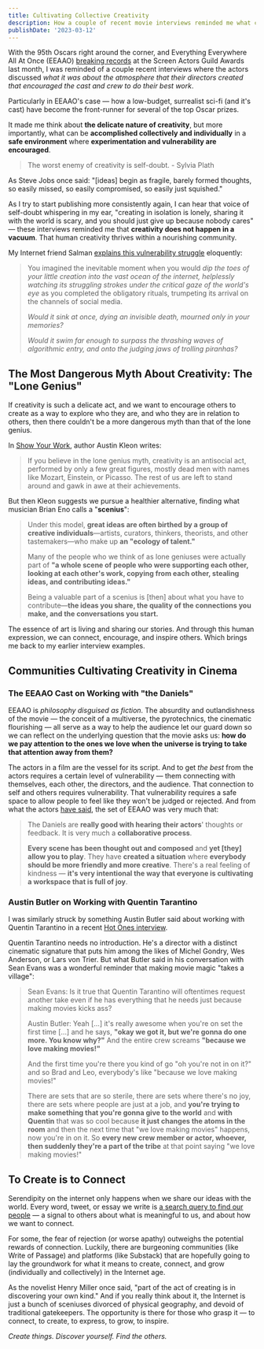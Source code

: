 ```yaml
---
title: Cultivating Collective Creativity
description: How a couple of recent movie interviews reminded me what can be accomplished collectively and individually in a safe environment where experimentation and vulnerability are encouraged.
publishDate: '2023-03-12'
---
```


<MainColumn image='/images/eeaao/eeaao-yeoh.jpg' height={504} width ={1200} />

With the 95th Oscars right around the corner, and Everything Everywhere All At Once (EEAAO) [breaking records](https://variety.com/2023/film/actors/everything-everywhere-breaks-record-most-wins-sag-awards-a24-1235536654/) at the Screen Actors Guild Awards last month, I was reminded of a couple recent interviews where the actors discussed *what it was about the atmosphere that their directors created that encouraged the cast and crew to do their best work*.

Particularly in EEAAO's case — how a low-budget, surrealist sci-fi (and it's cast) have become the front-runner for several of the top Oscar prizes.

It made me think about **the delicate nature of creativity**, but more importantly, what can be **accomplished collectively and individually** in a **safe environment** where **experimentation and vulnerability are encouraged**.

> The worst enemy of creativity is self-doubt. - Sylvia Plath

As Steve Jobs once said: "[ideas] begin as fragile, barely formed thoughts, so easily missed, so easily compromised, so easily just squished."

As I try to start publishing more consistently again, I can hear that voice of self-doubt whispering in my ear, "creating in isolation is lonely, sharing it with the world is scary, and you should just give up because nobody cares" — these interviews reminded me that **creativity does not happen in a vacuum**. That human creativity thrives within a nourishing community.

My Internet friend Salman [explains this vulnerability struggle](https://salman.io/blog/low-stakes-strong-takes/) eloquently:

> You imagined the inevitable moment when you would *dip the toes of your little creation into the vast ocean of the internet, helplessly watching its struggling strokes under the critical gaze of the world's eye* as you completed the obligatory rituals, trumpeting its arrival on the channels of social media.
>
> *Would it sink at once, dying an invisible death, mourned only in your memories?*
>
> *Would it swim far enough to surpass the thrashing waves of algorithmic entry, and onto the judging jaws of trolling piranhas?*

## The Most Dangerous Myth About Creativity: The "Lone Genius"

If creativity is such a delicate act, and we want to encourage others to create as a way to explore who they are, and who they are in relation to others, then there couldn't be a more dangerous myth than that of the lone genius.

In [Show Your Work](https://austinkleon.com/show-your-work/), author Austin Kleon writes:

> If you believe in the lone genius myth, creativity is an antisocial act, performed by only a few great figures, mostly dead men with names like Mozart, Einstein, or Picasso. The rest of us are left to stand around and gawk in awe at their achievements.

But then Kleon suggests we pursue a healthier alternative, finding what musician Brian Eno calls a "**scenius**":

> Under this model, **great ideas are often birthed by a group of creative individuals**—artists, curators, thinkers, theorists, and other tastemakers—who make up **an "ecology of talent."**
>
> Many of the people who we think of as lone geniuses were actually part of **"a whole scene of people who were supporting each other, looking at each other's work, copying from each other, stealing ideas, and contributing ideas."**
>
> Being a valuable part of a scenius is [then] about what you have to contribute—**the ideas you share, the quality of the connections you make, and the conversations you start.**

The essence of art is living and sharing our stories. And through this human expression, we can connect, encourage, and inspire others. Which brings me back to my earlier interview examples.

## Communities Cultivating Creativity in Cinema

### The EEAAO Cast on Working with "the Daniels"

EEAAO is *philosophy disguised as fiction*. The absurdity and outlandishness of the movie — the conceit of a multiverse, the pyrotechnics, the cinematic flourishing — all serve as a way to help the audience let our guard down so we can reflect on the underlying question that the movie asks us: ‌**how do we pay attention to the ones we love when the universe is trying to take that attention away from them?**

<MainColumn image='/images/eeaao/eeaao-cast-daniels.jpg' height={800} width ={1200} />

The actors in a film are the vessel for its script. And to get *the best* from the actors requires a certain level of vulnerability — them connecting with themselves, each other, the directors, and the audience. That connection to self and others requires vulnerability. That vulnerability requires a safe space to allow people to feel like they won't be judged or rejected. And from what the actors [have said](https://www.youtube.com/watch?t=81&v=A7DgDpURLRY&feature=youtu.be), the set of EEAAO was very much that:

> The Daniels are **really good with hearing their actors**' thoughts or feedback. It is very much a **collaborative process**.
>
> **Every scene has been thought out and composed** and **yet [they] allow you to play**. They have **created a situation** where **everybody should be more friendly and more creative**. There's a real feeling of kindness — **it's very intentional the way that everyone is cultivating a workspace that is full of joy**.

### Austin Butler on Working with Quentin Tarantino

I was similarly struck by something Austin Butler said about working with Quentin Tarantino in a recent [Hot Ones interview](https://www.youtube.com/watch?t=623&v=XgmTqdPd34Y&feature=youtu.be).

Quentin Tarantino needs no introduction. He's a director with a distinct cinematic signature that puts him among the likes of Michel Gondry, Wes Anderson, or Lars von Trier. But what Butler said in his conversation with Sean Evans was a wonderful reminder that making movie magic "takes a village":

> Sean Evans: Is it true that Quentin Tarantino will oftentimes request another take even if he has everything that he needs just because making movies kicks ass?
>
> Austin Butler: Yeah [...] it's really awesome when you're on set the first time [...] and he says, **"okay we got it, but we're gonna do one more. You know why?"** And the entire crew screams **"because we love making movies!"**
>
> And the first time you're there you kind of go "oh you're not in on it?" and so Brad and Leo, everybody's like "because we love making movies!"
>
> There are sets that are so sterile, there are sets where there's no joy, there are sets where people are just at a job, and **you're trying to make something that you're gonna give to the world** and **with Quentin** that was so cool because **it just changes the atoms in the room** and then the next time that "we love making movies" happens, now you're in on it. So **every new crew member or actor, whoever, then suddenly they're a part of the tribe** at that point saying "we love making movies!"

## To Create is to Connect

Serendipity on the internet only happens when we share our ideas with the world. Every word, tweet, or essay we write is [a search query to find our people](https://escapingflatland.substack.com/p/search-query) — a signal to others about what is meaningful to us, and about how we want to connect.

For some, the fear of rejection (or worse apathy) outweighs the potential rewards of connection. Luckily, there are burgeoning communities (like Write of Passage) and platforms (like Substack) that are hopefully going to lay the groundwork for what it means to create, connect, and grow (individually and collectively) in the Internet age.

As the novelist Henry Miller once said, "part of the act of creating is in discovering your own kind." And if you really think about it, the Internet is just a bunch of sceniuses divorced of physical geography, and devoid of traditional gatekeepers. The opportunity is there for those who grasp it — to connect, to create, to express, to grow, to inspire.

*Create things. Discover yourself. Find the others.*
